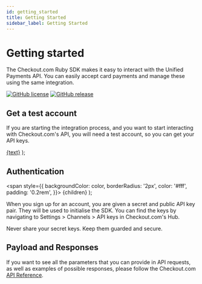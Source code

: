 ```yaml
---
id: getting_started
title: Getting Started
sidebar_label: Getting Started
---
```



# Getting started

The Checkout.com Ruby SDK makes it easy to interact with the Unified Payments API. You can easily accept card payments and manage these using the same integration.

[![GitHub license](https://img.shields.io/github/license/checkout/checkout-sdk-ruby.svg)](https://github.com/checkout/checkout-sdk-ruby/blob/master/LICENSE) [![GitHub release](https://img.shields.io/github/release/checkout/checkout-sdk-ruby.svg)](https://GitHub.com/checkout/checkout-sdk-ruby/releases/)

## Get a test account

If you are starting the integration process, and you want to start interacting with Checkout.com's API, you will need a test account, so you can get your API keys.

<a
href={link}
target="\_blank"
className="get-test-account">{text}</a>
);

<RedirectButton text="Get a test account" link="https://www.checkout.com/get-test-account" />

## Authentication

<span
style={{
      backgroundColor: color,
      borderRadius: '2px',
      color: '#fff',
      padding: '0.2rem',
    }}>
{children}
</span>
);

When you sign up for an account, you are given a secret and public API key pair. They will be used to initialise the SDK. You can find the keys by navigating to <Highlight color="#1877F2">Settings > Channels > API keys</Highlight> in Checkout.com's Hub.

<Information type="warning">
  Never share your secret keys. Keep them guarded and secure.
</Information>

## Payload and Responses

If you want to see all the parameters that you can provide in API requests, as well as examples of possible responses, please follow the Checkout.com [API Reference](https://api-reference.checkout.com/).
